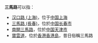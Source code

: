 '''三馬路'''可以指：
*[[汉口路_(上海)|汉口路 (上海)]]，位于[[中国|中国]][[上海|上海]]
*[[三馬路_(長春)|三馬路 (長春)]]，位於[[中国|中国]][[长春市|长春市]]
*[[南開三馬路|南開三馬路]]，位於[[中国|中国]][[天津市|天津市]]
*[[寶雲道|寶雲道]]，位於[[香港|香港]][[香港島|香港島]]，昔日俗稱三馬路
{{disambig|Cat=三字路名消歧义}}